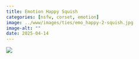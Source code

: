 ```yaml
---
title: Emotion Happy Squish
categories: [nsfw, corset, emotion]
image: ../www/images/ties/emo_happy-2-squish.jpg
image-alt: ""
date: 2025-04-14
---
```



![](../www/images/ties/emo_happy-2-squish.jpg)


